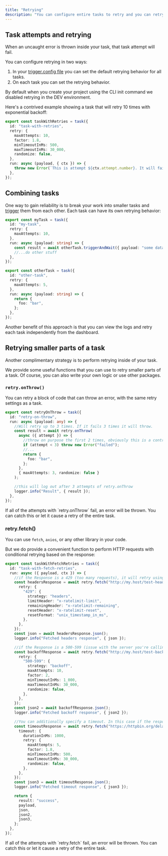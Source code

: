 ```yaml
---
title: "Retrying"
description: "You can configure entire tasks to retry and you can retry smaller parts of a task."
---
```


## Task attempts and retrying

When an uncaught error is thrown inside your task, that task attempt will fail.

You can configure retrying in two ways:

1. In your [trigger.config file](/v3/reference-trigger-config) you can set the default retrying behavior for all tasks.
2. On each task you can set the retrying behavior.

<Note>
  By default when you create your project using the CLI init command we disabled retrying in the DEV
  environment.
</Note>

Here's a contrived example showing a task that will retry 10 times with exponential backoff:

```ts /trigger/retrying.ts
export const taskWithRetries = task({
  id: "task-with-retries",
  retry: {
    maxAttempts: 10,
    factor: 1.8,
    minTimeoutInMs: 500,
    maxTimeoutInMs: 30_000,
    randomize: false,
  },
  run: async (payload, { ctx }) => {
    throw new Error(`This is attempt ${ctx.attempt.number}. It will fail :(`);
  },
});
```

## Combining tasks

One way to gain reliability is to break your work into smaller tasks and [trigger](/v3/triggering) them from each other. Each task can have its own retrying behavior:

```ts /trigger/multiple-tasks.ts
export const myTask = task({
  id: "my-task",
  retry: {
    maxAttempts: 10,
  },
  run: async (payload: string) => {
    const result = await otherTask.triggerAndWait({ payload: "some data" });
    //...do other stuff
  },
});

export const otherTask = task({
  id: "other-task",
  retry: {
    maxAttempts: 5,
  },
  run: async (payload: string) => {
    return {
      foo: "bar",
    };
  },
});
```

Another benefit of this approach is that you can view the logs and retry each task independently from the dashboard.

## Retrying smaller parts of a task

Another complimentary strategy is to perform retrying inside of your task.

We provide some useful functions that you can use to retry smaller parts of a task. Of course, you can also write your own logic or use other packages.

### `retry.onThrow()`

You can retry a block of code that can throw an error, with the same retry settings as a task.

```ts /trigger/retry-on-throw.ts
export const retryOnThrow = task({
  id: "retry-on-throw",
  run: async (payload: any) => {
    //Will retry up to 3 times. If it fails 3 times it will throw.
    const result = await retry.onThrow(
      async ({ attempt }) => {
        //throw on purpose the first 2 times, obviously this is a contrived example
        if (attempt < 3) throw new Error("failed");
        //...
        return {
          foo: "bar",
        };
      },
      { maxAttempts: 3, randomize: false }
    );

    //this will log out after 3 attempts of retry.onThrow
    logger.info("Result", { result });
  },
});
```

<Note>
  If all of the attempts with `retry.onThrow` fail, an error will be thrown. You can catch this or
  let it cause a retry of the entire task.
</Note>

### retry.fetch()

You can use `fetch`, `axios`, or any other library in your code.

But we do provide a convenient function to perform HTTP requests with conditional retrying based on the response:

```ts /trigger/retry-fetch.ts
export const taskWithFetchRetries = task({
  id: "task-with-fetch-retries",
  run: async ({ payload, ctx }) => {
    //if the Response is a 429 (too many requests), it will retry using the data from the response. A lot of good APIs send these headers.
    const headersResponse = await retry.fetch("http://my.host/test-headers", {
      retry: {
        "429": {
          strategy: "headers",
          limitHeader: "x-ratelimit-limit",
          remainingHeader: "x-ratelimit-remaining",
          resetHeader: "x-ratelimit-reset",
          resetFormat: "unix_timestamp_in_ms",
        },
      },
    });
    const json = await headersResponse.json();
    logger.info("Fetched headers response", { json });

    //if the Response is a 500-599 (issue with the server you're calling), it will retry up to 10 times with exponential backoff
    const backoffResponse = await retry.fetch("http://my.host/test-backoff", {
      retry: {
        "500-599": {
          strategy: "backoff",
          maxAttempts: 10,
          factor: 2,
          minTimeoutInMs: 1_000,
          maxTimeoutInMs: 30_000,
          randomize: false,
        },
      },
    });
    const json2 = await backoffResponse.json();
    logger.info("Fetched backoff response", { json2 });

    //You can additionally specify a timeout. In this case if the response takes longer than 1 second, it will retry up to 5 times with exponential backoff
    const timeoutResponse = await retry.fetch("https://httpbin.org/delay/2", {
      timeout: {
        durationInMs: 1000,
        retry: {
          maxAttempts: 5,
          factor: 1.8,
          minTimeoutInMs: 500,
          maxTimeoutInMs: 30_000,
          randomize: false,
        },
      },
    });
    const json3 = await timeoutResponse.json();
    logger.info("Fetched timeout response", { json3 });

    return {
      result: "success",
      payload,
      json,
      json2,
      json3,
    };
  },
});
```

<Note>
  If all of the attempts with `retry.fetch` fail, an error will be thrown. You can catch this or let
  it cause a retry of the entire task.
</Note>
